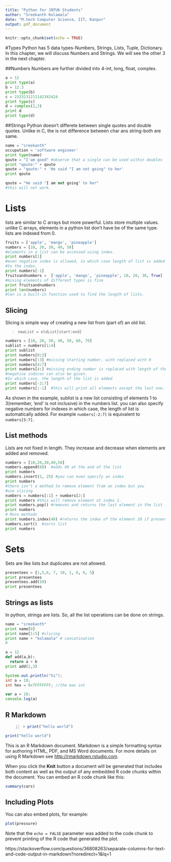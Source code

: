```yaml
---
title: "Python for JNTUK Students"
author: "Sreekanth Kolamala"
date: "M.tech Computer Science, IIT, Kanpur"
output: pdf_document
---
```


```r
knitr::opts_chunk$set(echo = TRUE)
```

#Types
Python has 5 data types-Numbers, Strings, Lists, Tuple, Dictionary. In this chapter, we will discuss Numbers and Strings. We will see the other 3 in the next chapter.

##Numbers
Numbers are further divided into 4-int, long, float, complex.
```python
a = 12
print type(a)
b = 12.3
print type(b)
c = 2323231211142342424
print type(c)
d = complex(2,3)
print d
print type(d)
```

##Strings
Python doesn't differete between single quotes and double quotes. Unlike in C, the is not difference between char ans string-both are same.
```python
name = "sreekanth"
occupation = 'software engineer'
print type(name)
qoute = "I'am good" #observe that a single can be used within doubles
print "qoute:" + qoute
qoute = "qoute:" + 'He said "I am not going" to her'
print qoute
```

```python
qoute = "He said "I am not going" to her"
#this will not work.
```











# Lists
lists are similar to C arrays but more powerful. Lists store multiple values. unlike C arrays, elements in a python list don't have be of the same type. lists are indexed from 0.
```python
fruits = ['apple', 'mango', 'pineapple']
numbers = [10, 20, 30, 40, 50]
#elements in a list can be accessed using index.
print numbers[1]
#even negative index is allowed, in which case length of list is added
#to the index. 
print numbers[-1]
fruitsandnumbers =  ['apple', 'mango', 'pineapple', 10, 20, 30, True]
#mixing elements of different types is fine
print fruitsandnumbers
print len(numbers)
#len is a built-in function used to find the length of lists.
```

## Slicing
Slicing is simple way of creating a new list from (part of) an old list.

>```newList = oldList[start:end]```

```python
numbers = [10, 20, 30, 40, 50, 60, 70]
sublist = numbers[1:4]
print sublist
print numbers[0:3]
print numbers[:3] #missing starting number, with replaced with 0
print numbers[4:7]
print numbers[4:] #missing ending number is replaced with length of the list.
#negative indices can also be given. 
#In which case, the length of the list is added
print numbers[-2:7] 
print numbers[:-1]  #this will print all elements except the last one.
```
As shown in the example, sublist is a new list consisting of elements 1 to 3(remember, 'end' is not inclusive) in the numbers list. you can also specify negative numbers for indexes in which case, the length of list is automatically added. For example `numbers[-2:7]` is equivalent to `numbers[5:7]`. 

## List methods
Lists are not fixed in length. They increase and decrease when elements are added and removed.
```python
numbers = [10,20,30,40,50]
numbers.append(60)  #adds 60 at the end of the list
print numbers
numbers.insert(2, 25) #you can even specify an index
print numbers
#there isn't a method to remove element from an index but you 
#use slicing
numbers = numbers[:1] + numbers[2:]
print numbers #this will remove element at index 1.
print numbers.pop() #removes and returns the last element in the list
print numbers
# More methods
print numbers.index(40) #returns the index of the element 20 if present
numbers.sort()  #sorts list
print numbers
```


# Sets
Sets are like lists but duplicates are not allowed.

```python
presentees = {1,5,6, 7, 10, 1, 6, 6, 5}
print presentees
presentees.add(10)
print presentees

```



## Strings as lists
In python, strings are lists. So, all the list operations can be done on strings.
```python
name = "sreekanth"
print name[0]
print name[1:5] #slicing
print name + "kolamala" # concatination
#

```

```python
a = 12
def add(a,b):
  return a + b
print add(2,3)
```

```java
System.out.println("hi");
int a = 10;
int hex = 0x7FFFFFFF; //the max int
```

```javascript
var a = 10;
console.log(a)
```







## R Markdown
```{#numCode .R .numberLines}
> print("hello world")
```
```r
print("hello world")
```



This is an R Markdown document. Markdown is a simple formatting syntax for authoring HTML, PDF, and MS Word documents. For more details on using R Markdown see <http://rmarkdown.rstudio.com>.

When you click the **Knit** button a document will be generated that includes both content as well as the output of any embedded R code chunks within the document. You can embed an R code chunk like this:

```r
summary(cars)
```

## Including Plots

You can also embed plots, for example:

```r
plot(pressure)
```

Note that the `echo = FALSE` parameter was added to the code chunk to prevent printing of the R code that generated the plot.

https://stackoverflow.com/questions/36808263/separate-columns-for-text-and-code-output-in-markdown?noredirect=1&lq=1
